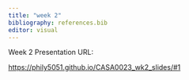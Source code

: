 ```yaml
---
title: "week 2"
bibliography: references.bib
editor: visual
---
```


Week 2 Presentation URL:

<https://phily5051.github.io/CASA0023_wk2_slides/#1>
